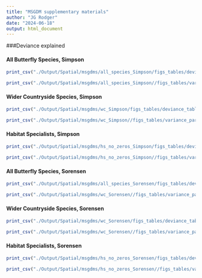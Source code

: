 ```yaml
---
title: "MSGDM supplementary materials"
author: "JG Rodger"
date: "2024-06-18"
output: html_document
---
```




###Deviance explained

#### All Butterfly Species, Simpson
```r
print_csv("./Output/Spatial/msgdms/all_species_Simpson/figs_tables/deviance_table.csv", tab_no = "SM1", tab_cap = "Deviance explained by MSGDMs for Simpson-Normalized zeta diversity for All Butterfly Species", my_dig = 3)
```

```r
print_csv("./Output/Spatial/msgdms/all_species_Simpson//figs_tables/variance_partitioning_table.csv", tab_no = "SM2", tab_cap = "Variation partitioning for MSGDMs for Simpson-Normalized zeta diversity for All Species", my_dig = 3)
```


#### Wider Countryside Species, Simpson
```r
print_csv("./Output/Spatial/msgdms/wc_Simpson/figs_tables/deviance_table.csv", tab_no = "SM3", tab_cap = "Deviance explained by MSGDMs for Simpson-Normalized zeta diversity for Wider Countryside Species", my_dig = 3)
```

```r
print_csv("./Output/Spatial/msgdms/wc_Simpson//figs_tables/variance_partitioning_table.csv", tab_no = "SM4", tab_cap = "Variation partitioning for MSGDMs for Simpson-Normalized zeta diversity for Wider Countryside Species", my_dig = 3)
```

#### Habitat Specialists, Simpson
```r
print_csv("./Output/Spatial/msgdms/hs_no_zeros_Simpson/figs_tables/deviance_table.csv", tab_no = "SM5", tab_cap = "Deviance explained by MSGDMs for Simpson-Normalized zeta diversity for Habitat Specialists", my_dig = 3)
```

```r
print_csv("./Output/Spatial/msgdms/hs_no_zeros_Simpson//figs_tables/variance_partitioning_table.csv", tab_no = "SM6", tab_cap = "Variation partitioning for MSGDMs for Simpson-Normalized zeta diversity for Habitat Specialists", my_dig = 3)
```

#### All Butterfly Species, Sorensen
```r
print_csv("./Output/Spatial/msgdms/all_species_Sorensen/figs_tables/deviance_table.csv", tab_no = "SM7", tab_cap = "Deviance explained by MSGDMs for Sorensen-Normalized zeta diversity for All Species", my_dig = 3)
```

```r
print_csv("./Output/Spatial/msgdms/wc_Sorensen//figs_tables/variance_partitioning_table.csv", tab_no = "SM8", tab_cap = "Variation partitioning for MSGDMs for Sorensen-Normalized zeta diversity for Wider Countryside Species", my_dig = 3)
```


#### Wider Countryside Species, Sorensen
```r
print_csv("./Output/Spatial/msgdms/wc_Sorensen/figs_tables/deviance_table.csv", tab_no = "SM9", tab_cap = "Deviance explained by MSGDMs for Sorensen-Normalized zeta diversity for Wider Countryside Species", my_dig = 3)
```

```r
print_csv("./Output/Spatial/msgdms/wc_Sorensen//figs_tables/variance_partitioning_table.csv", tab_no = "SM10", tab_cap = "Variation partitioning for MSGDMs for Sorensen-Normalized zeta diversity for Wider Countryside Species", my_dig = 3)
```


#### Habitat Specialists, Sorensen
```r
print_csv("./Output/Spatial/msgdms/hs_no_zeros_Sorensen/figs_tables/deviance_table.csv", tab_no = "SM11", tab_cap = "Deviance explained by MSGDMs for Sorensen-Normalized zeta diversity for Habitat Specialists", my_dig = 3)
```


```r
print_csv("./Output/Spatial/msgdms/hs_no_zeros_Sorensen//figs_tables/variance_partitioning_table.csv", tab_no = "SM12", tab_cap = "Variation partitioning for MSGDMs for Sorensen-Normalized zeta diversity for Habitat Specialists", my_dig = 3)
```


